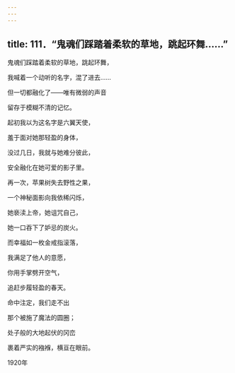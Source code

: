 ```yaml
---
---
---
```

title: 111．“鬼魂们踩踏着柔软的草地，跳起环舞……”
---




鬼魂们踩踏着柔软的草地，跳起环舞，

我喊着一个动听的名字，混了进去……

但一切都融化了——唯有微弱的声音

留存于模糊不清的记忆。

起初我以为这名字是六翼天使，

羞于面对她那轻盈的身体，

没过几日，我就与她难分彼此，

安全融化在她可爱的影子里。

再一次，苹果树失去野性之果，

一个神秘面影向我依稀闪烁，

她亵渎上帝，她诅咒自己，

她一口吞下了妒忌的炭火。

而幸福如一枚金戒指滚落，

我满足了他人的意愿，

你用手掌劈开空气，

追赶步履轻盈的春天。

命中注定，我们走不出

那个被施了魔法的圆圈；

处子般的大地起伏的冈峦

裹着严实的襁褓，横亘在眼前。

1920年